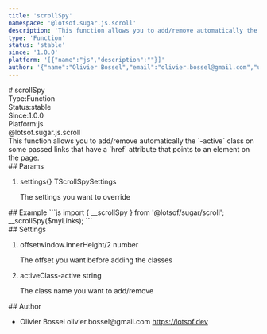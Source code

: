 ```yaml
---
title: 'scrollSpy'
namespace: '@lotsof.sugar.js.scroll'
description: 'This function allows you to add/remove automatically the `-active` class on some passed links that have a `href` attribute that points to an element on the page.'
type: 'Function'
status: 'stable'
since: '1.0.0'
platform: '[{"name":"js","description":""}]'
author: '{"name":"Olivier Bossel","email":"olivier.bossel@gmail.com","url":"https://lotsof.dev"}'
---
```

<div class="docmap-mdx">
# scrollSpy
<div class="_metas">
<div class="_type"><span class="_type-label">Type:</span><span class="_type-value">Function</span></div>
<div class="_status"><span class="_status-label">Status:</span><span class="_status-value -stable">stable</span></div>
<div class="_since"><span class="_since-label">Since:</span><span class="_since-value">1.0.0</span></div>
<div class="_platform"><span class="_platform-label">Platform:</span><span class="_platform-value -js">js</span></div>
</div>
<div class="_namespace">@lotsof.sugar.js.scroll</div>
<div class="_description typo-lead typo-format">
This function allows you to add/remove automatically the `-active` class on
some passed links that have a `href` attribute that points to an element on the page.
</div>
<div class="_params">
## Params
<ol class="_list">
<li class="_item">
<span class="_name">settings</span><span class="_default">&lcub;&rcub;</span> <span class="_type">TScrollSpySettings</span>
<p class="_description">The settings you want to override</p>
</li>
</ol>
</div>
<div class="_examples">
## Example
```js
import { __scrollSpy } from '@lotsof/sugar/scroll';
__scrollSpy($myLinks);
```
</div>
<div class="_settings">
## Settings
<ol class="_list">
<li class="_item">
<span class="_name">offset</span><span class="_default">window&period;innerHeight&sol;2</span> <span class="_type">number</span>
<p class="_description">The offset you want before adding the classes</p>
</li>
<li class="_item">
<span class="_name">activeClass</span><span class="_default">-active</span> <span class="_type">string</span>
<p class="_description">The class name you want to add/remove</p>
</li>
</ol>
</div>
<div class="_author">
## Author
<ul class="_list">
<li class="_item">
<span class="_name">Olivier Bossel</span>
<span class="_email">olivier.bossel@gmail.com</span>
<a href="https://lotsof.dev" target="_blank" class="_url">https://lotsof.dev</a>
</li>
</ul>
</div>
</div>